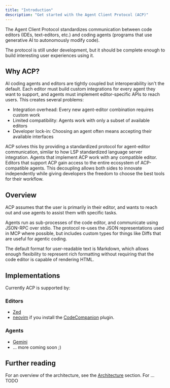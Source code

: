 ```yaml
---
title: "Introduction"
description: "Get started with the Agent Client Protocol (ACP)"
---
```


The Agent Client Protocol standardizes communication between code editors (IDEs, text-editors, etc.) and coding agents (programs that use generative AI to autonomously modify code).

The protocol is still under development, but it should be complete enough to build interesting user experiences using it.

## Why ACP?

AI coding agents and editors are tightly coupled but interoperability isn't the default. Each editor must build custom integrations for every agent they want to support, and agents must implement editor-specific APIs to reach users.
This creates several problems:

- Integration overhead: Every new agent-editor combination requires custom work
- Limited compatibility: Agents work with only a subset of available editors
- Developer lock-in: Choosing an agent often means accepting their available interfaces

ACP solves this by providing a standardized protocol for agent-editor communication, similar to how LSP standardized language server integration. Agents that implement ACP work with any compatible editor. Editors that support ACP gain access to the entire ecosystem of ACP-compatible agents.
This decoupling allows both sides to innovate independently while giving developers the freedom to choose the best tools for their workflow.

## Overview

ACP assumes that the user is primarily in their editor, and wants to reach out and use agents to assist them with specific tasks.

Agents run as sub-processes of the code editor, and communicate using JSON-RPC over stdio. The protocol re-uses the JSON representations used in MCP where possible, but includes custom types for things like Diffs that are useful for agentic coding.

The default format for user-readable text is Markdown, which allows enough flexibility to represent rich formatting without requiring that the code editor is capable of rendering HTML.

## Implementations

Currently ACP is supported by:

### Editors

- [Zed](https://zed.dev)
- [neovim](https://neovim.io) if you install the [CodeCompanion](https://codecompanion.olimorris.dev) plugin.

### Agents

- [Gemini](https://github.com/google-gemini/gemini-cli)
- ... more coming soon ;)

## Further reading

For an overview of the architecture, see the [Architecture](./Architecture) section. For ... TODO
